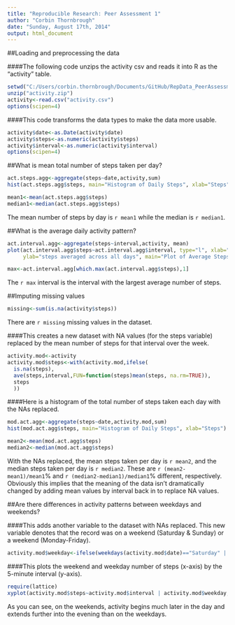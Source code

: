 ```yaml
---
title: "Reproducible Research: Peer Assessment 1"
author: "Corbin Thornbrough"
date: "Sunday, August 17th, 2014"
output: html_document
---
```


##Loading and preprocessing the data

####The following code unzips the activity csv and reads it into R as the "activity" table.
```r
setwd("C:/Users/corbin.thornbrough/Documents/GitHub/RepData_PeerAssessment1")
unzip("activity.zip")
activity<-read.csv("activity.csv")
options(scipen=4)
```

####This code transforms the data types to make the data more usable.
```r
activity$date<-as.Date(activity$date)
activity$steps<-as.numeric(activity$steps)
activity$interval<-as.numeric(activity$interval)
options(scipen=4)
```

##What is mean total number of steps taken per day?
```r
act.steps.agg<-aggregate(steps~date,activity,sum)
hist(act.steps.agg$steps, main="Histogram of Daily Steps", xlab="Steps")
```

```r
mean1<-mean(act.steps.agg$steps)
median1<-median(act.steps.agg$steps)
```
The mean number of steps by day is `r mean1` while the median is `r median1`.

##What is the average daily activity pattern?
```r
act.interval.agg<-aggregate(steps~interval,activity, mean)
plot(act.interval.agg$steps~act.interval.agg$interval, type="l", xlab="five-minute interval",
     ylab="steps averaged across all days", main="Plot of Average Steps by Interval")
```

```r
max<-act.interval.agg[which.max(act.interval.agg$steps),1]
```
The `r max` interval is the interval with the largest average number of steps.

##Imputing missing values

```r
missing<-sum(is.na(activity$steps))
```
There are `r missing` missing values in the dataset.

####This creates a new dataset with NA values (for the steps variable) replaced by the mean number of steps for that interval over the week.
```r
activity.mod<-activity
activity.mod$steps<-with(activity.mod,ifelse(
  is.na(steps),
  ave(steps,interval,FUN=function(steps)mean(steps, na.rm=TRUE)),
  steps
  ))
```

####Here is a histogram of the total number of steps taken each day with the NAs replaced.
```r
mod.act.agg<-aggregate(steps~date,activity.mod,sum)
hist(mod.act.agg$steps, main="Histogram of Daily Steps", xlab="Steps")
```

```r
mean2<-mean(mod.act.agg$steps)
median2<-median(mod.act.agg$steps)
```

With the NAs replaced, the mean steps taken per day is `r mean2`, and the median steps taken per day is `r median2`. These are `r (mean2-mean1)/mean1`% and `r (median2-median1)/median1`% different, respectively. Obviously this implies that the meaning of the data isn't dramatically changed by adding mean values by interval back in to replace NA values.

##Are there differences in activity patterns between weekdays and weekends?

####This adds another variable to the dataset with NAs replaced.  This new variable denotes that the record was on a weekend (Saturday & Sunday) or a weekend (Monday-Friday).
```r
activity.mod$weekday<-ifelse(weekdays(activity.mod$date)=="Saturday" | weekdays(activity.mod$date)=="Sunday","weekend","weekday")
```

####This plots the weekend and weekday number of steps (x-axis) by the 5-minute interval (y-axis).
```r
require(lattice)
xyplot(activity.mod$steps~activity.mod$interval | activity.mod$weekday, activity.mod, type="h", ylab="Steps",xlab="Interval")
```

As you can see, on the weekends, activity begins much later in the day and extends further into the evening than on the weekdays.